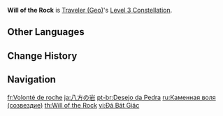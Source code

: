 {{Constellation Infobox
|image       = Constellation Will of the Rock.png
|description = Increases the Level of [[Wake of Earth]] by 3.<br />Maximum upgrade level is 15.
|level       = 3
|character   = Traveler (Geo)
|utility1    = Talent Level Increase
|utility2    = Elemental Burst Level Increase
}}
'''Will of the Rock''' is [[Traveler (Geo)]]'s [[Level 3 Constellation]].

==Other Languages==
{{Other Languages
|en      = Will of the Rock
|zhs     = 八方之岩
|zhs_rm  = Bāfāng zhī Yán
|zht     = 八方之岩
|zht_rm  = Bāfāng zhī Yán
|zh_tl   = 
|ja      = 八方の岩
|ja_rm   = Happou no Iwa
|ja_tl   = Rock of the All Sides
|ko      = 팔방의 바위
|ko_rm   = Palbang-ui Bawi
|ko_tl   = Rock of the All Sides
|es      = Voluntad pétrea
|es_tl   = Stone Will
|fr      = Volonté de roche
|fr_tl   = Rock Will
|ru      = Каменная воля
|ru_tl   = Rock Will
|th      = Will of the Rock
|vi      = Đá Bát Giác
|vi_tl   = Octagon Rock
|de      = Felsen ringsumher
|de_tl   = Rocks Around
|id      = Will of the Rock
|pt      = Desejo da Pedra
|pt_tl   = Desire of the Rock
|tr      = Kaya İradesi
|tr_tl   = 
|it      = Volontà di pietra
|it_tl   = 
}}

==Change History==
{{Change History|1.0}}

==Navigation==
{{Talent Navbox|Traveler (Geo)}}

[[fr:Volonté de roche]]
[[ja:八方の岩]]
[[pt-br:Desejo da Pedra]]
[[ru:Каменная воля (созвездие)]]
[[th:Will of the Rock]]
[[vi:Đá Bát Giác]]